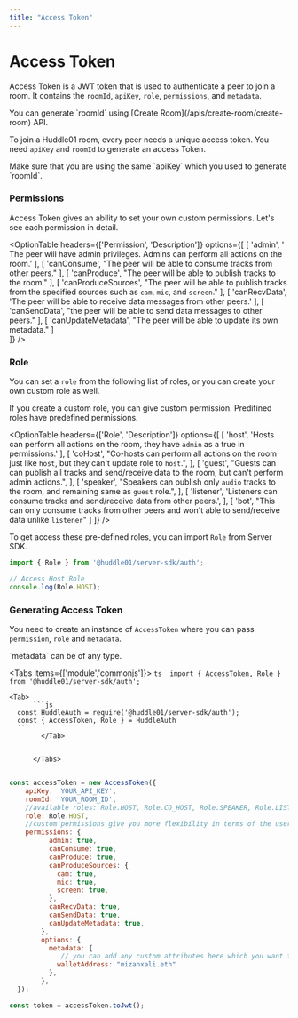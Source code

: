 ```yaml
---
title: "Access Token"
---
```



# Access Token

Access Token is a JWT token that is used to authenticate a peer to join a room. It contains the `roomId`, `apiKey`, `role`, `permissions`, and `metadata`.

<Callout>
You can generate `roomId` using [Create Room](/apis/create-room/create-room) API. 
</Callout>

To join a Huddle01 room, every peer needs a unique access token. You need `apiKey` and `roomId` to generate an access Token. 

<Callout type='info'>
Make sure that you are using the same `apiKey` which you used to generate `roomId`. 
</Callout>

### Permissions

Access Token gives an ability to set your own custom permissions. Let's see each permission in detail. 

<OptionTable
  headers={['Permission', 'Description']}
  options={[
    [
      'admin',
      ' The peer will have admin privileges. Admins can perform all actions on the room.'
    ],
    [
      'canConsume',
      "The peer will be able to consume tracks from other peers."
    ],
    [
      'canProduce',
      "The peer will be able to publish tracks to the room."
    ],
    [
      'canProduceSources',
      "The peer will be able to publish tracks from the specified sources such as `cam`, `mic`, and `screen`."
    ],
    [
      'canRecvData',
      'The peer will be able to receive data messages from other peers.'
    ],
    [
      'canSendData',
      "the peer will be able to send data messages to other peers."
    ],
    [
      'canUpdateMetadata',
      "The peer will be able to update its own metadata."
    ]    
  ]}
/>

### Role

You can set a `role` from the following list of roles, or you can create your own custom role as well. 

<Callout type='info'>
If you create a custom role, you can give custom permission. Predifined roles have predefined permissions.
</Callout>


<OptionTable
  headers={['Role', 'Description']}
  options={[
    [
      'host',
      'Hosts can perform all actions on the room, they have `admin` as a true in permissions.'
    ],
    [
      'coHost',
      "Co-hosts can perform all actions on the room just like `host`, but they can't update role to `host`.",
    ],
    [
      'guest',
      "Guests can can publish all tracks and send/receive data to the room, but can't perform admin actions.",
    ],
    [
      'speaker',
      "Speakers can publish only `audio` tracks to the room, and remaining same as `guest` role.",
    ],
    [
      'listener',
      'Listeners can consume tracks and send/receive data from other peers.',
    ],
    [
      'bot',
      "This can only consume tracks from other peers and won't able to send/receive data unlike `listener`"
    ]
  ]}
/>

To get access these pre-defined roles, you can import `Role` from Server SDK. 

```ts
import { Role } from '@huddle01/server-sdk/auth';

// Access Host Role 
console.log(Role.HOST);
```

### Generating Access Token 

You need to create an instance of `AccessToken` where you can pass `permission`, `role` and `metadata`.  

<Callout>
`metadata` can be of any type. 
</Callout>

<Tabs items={['module','commonjs']}>
       <Tab>
            ```ts 
      import { AccessToken, Role } from '@huddle01/server-sdk/auth';
        ```
              </Tab>

    <Tab>
          ```js
      const HuddleAuth = require('@huddle01/server-sdk/auth');
      const { AccessToken, Role } = HuddleAuth
      ```
            </Tab>

   
          </Tabs>


```jsx

const accessToken = new AccessToken({
    apiKey: 'YOUR_API_KEY',
    roomId: 'YOUR_ROOM_ID',
    //available roles: Role.HOST, Role.CO_HOST, Role.SPEAKER, Role.LISTENER, Role.GUEST - depending on the privileges you want to give to the user
    role: Role.HOST,
    //custom permissions give you more flexibility in terms of the user privileges than a pre-defined role
    permissions: {
          admin: true,
          canConsume: true,
          canProduce: true,
          canProduceSources: {
            cam: true,
            mic: true,
            screen: true,
          },
          canRecvData: true,
          canSendData: true,
          canUpdateMetadata: true,
        },
        options: {
          metadata: { 
             // you can add any custom attributes here which you want to associate with the user
            walletAddress: "mizanxali.eth"
          },
        },
  });

const token = accessToken.toJwt();

```
